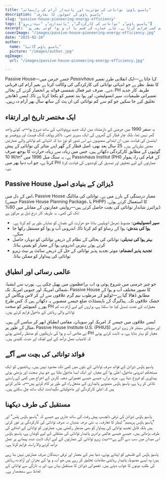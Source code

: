 ```yaml
---
title: "پاسیو ہاؤس: توانائی کی مؤثریت اور پائیدار آرام کی راہنمائی"
description: "پاسیو ہاؤس کے اصولوں کا تعارف۔"
slug: "passive-house-pioneering-energy-efficiency"
tags: ["پاسیو ہاؤس", "توانائی کی کارکردگی", "پائیداری", "نیٹ-زیرو"]
excerpt: "جانیں کہ پاسیو ہاؤس کا طریقہ کار کس طرح فن تعمیر کی تعریف نو کر رہا ہے—بہتر اندرونی آرام، توانائی کے استعمال میں نمایاں کمی، اور کاربن کے اخراج میں اہم کمی فراہم کرتا ہے، چاہے عمارت کی قسم یا آب و ہوا کوئی بھی ہو۔"
coverImage: "/images/passive-house-pioneering-energy-efficiency.jpg"
date: "2025-02-24"
author:
  name: "پاسیو ہاؤس گائیڈ"
  picture: "/images/author.jpg"
ogImage:
  url: "/images/passive-house-pioneering-energy-efficiency.jpg"

---
```

Passive House—جسے جرمن میں *Passivhaus* کہا جاتا ہے—ایک انقلابی طرز تعمیر کا نقطہ نظر ہے جو انتہائی توانائی کی کارکردگی کی وکالت کرتا ہے بغیر آرام کی قربانی دیے۔ صرف غیر فعال شمسی فوائد پر انحصار کرنے کے بجائے، PH طریقہ کار جدید تعمیراتی طبیعیات، سپر انسولیشن، اور ہوا بند تعمیر کو یکجا کرتا ہے تاکہ ایسے ڈھانچے تخلیق کیے جا سکیں جو کم سے کم توانائی کی ان پٹ کے ساتھ سال بھر آرام دہ رہیں۔

## ایک مختصر تاریخ اور ارتقاء

یہ سفر 1990 میں جرمنی کے دارمشتاد میں ایک جدید پروٹوٹائپ کے ساتھ شروع ہوا—یہ کوئی واحد گھر نہیں تھا، بلکہ چار قطار کے گھروں کی ایک سیریز تھی۔ ڈاکٹر وولف گنگ فیسٹ اور پروفیسر بو ایڈمسن کی قیادت میں، ان ابتدائی منصوبوں نے اس تصور کو توڑ دیا کہ انتہائی کم توانائی والے عمارتیں محض نظریاتی ہیں۔ 25 سال بعد بھی، اصل قطار کے گھر اپنے متاثر کن توانائی کے پیش گوئیوں کے مطابق کارکردگی دکھاتے ہیں، جس میں زیادہ سے زیادہ حرارت کا بوجھ صرف 10 W/m² ہے۔ یہ سنگ میل 1996 میں Passivhaus Institut (PHI) کے قیام کی راہ ہموار کرتا ہے، جو اب دنیا بھر میں PH عمارتوں کے لیے تحقیق اور تصدیق کی کوششوں کی قیادت کرتا ہے۔
## Passive House ڈیزائن کے بنیادی اصول

اس کے دل میں، Passive House معیار درستگی کے بارے میں ہے۔ توانائی کی ماڈلنگ (جیسے Passive House Planning Package، یا PHPP) کا استعمال کرتے ہوئے، ڈیزائنرز شاندار توانائی کی بچت حاصل کرتے ہیں—روایتی عمارتوں کے مقابلے میں 80% تک کی کمی۔ یہ طریقہ کار درج ذیل پر مرکوز ہے:
- **سپر انسولیشن:** مضبوط تھرمل انویلپس بنانا جو حرارت کے نقصان کو نمایاں طور پر کم کرتا ہے۔
- **ہوا کی بندش:** ہوا کے رساؤ کو کم کرنا تاکہ اندرونی آب و ہوا کو مستقل رکھا جا سکے۔
- **بہتر ہوا کی تبدیلی:** توانائی کی بحالی کے نظام کے ذریعے توانائی کو دوبارہ حاصل کرتے ہوئے بہترین اندرونی ہوا کے معیار کو یقینی بنانا۔
- **تجدید پذیر انضمام:** موثر تجدید پذیر توانائی کے حل کے ذریعے سائٹ پر نیٹ زیرو توانائی کی پیداوار کو ممکن بنانا۔

## عالمی رسائی اور انطباق

جو چیز جرمنی میں شروع ہوئی وہ اب براعظموں میں پھیل چکی ہے۔ یورپ سے ایشیا، شمالی امریکہ اور جنوبی امریکہ تک، Passive House کا تصور مختلف آب و ہوا کے مطابق ڈھالا گیا ہے—ٹوکیو کے مرطوب نیم گرم علاقوں سے لے کر لاس ویگاس کے خشک علاقوں تک۔ ہیڈلبرگ کے باہنسٹڈٹ ضلع جیسے منصوبے یہ دکھاتے ہیں کہ کس طرح پورے کمیونٹیز کو سخت PH معیارات کے تحت تبدیل کیا جا سکتا ہے، ہزاروں کے لیے آرام دہ، کم توانائی والی رہائش کے ماحول فراہم کرتے ہیں۔

ایسے علاقوں میں جیسے کہ امریکہ اور سویڈن، مقامی انطباق ابھر کر سامنے آئے ہیں۔ مثال کے طور پر، Passive House Institute U.S. (PHIUS) اور سویڈش سینٹر فار زیرو انرجی نے مقامی آب و ہوا کی باریکیوں کو مدنظر رکھتے ہوئے PH معیار کو بہتر بنایا ہے، یہ ثابت کرتے ہوئے کہ کامیاب عمل درآمد کے لیے لچک اور جدت کلیدی ہیں۔
## فوائد توانائی کی بچت سے آگے

پاسیو ہاؤس ڈیزائن کے فوائد صرف توانائی کے بلوں میں کمی تک محدود نہیں ہیں۔ رہائشیوں کو ایک مستحکم اندرونی ماحول، اعلیٰ ہوا کے معیار، اور ایک ایسا ماحول ملتا ہے جو بہتر صحت اور بڑھتی ہوئی پیداوری کو فروغ دیتا ہے۔ مزید برآں، جیسے جیسے تعمیراتی شعبہ کاربن کے اخراج میں کمی کے راستے تلاش کر رہا ہے، پاسیو ہاؤس منصوبے پائیداری کے مشعل راہ کے طور پر کام کرتے ہیں—یہ ظاہر کرتے ہیں کہ اعلیٰ کارکردگی اور ماحولیاتی نگہداشت ایک ساتھ چل سکتے ہیں۔

## مستقبل کی طرف دیکھنا

پاسیو ہاؤس ڈیزائن کی ترقی دلچسپ پیش رفت کے ساتھ جاری ہے جیسے کہ "پاسیو ہاؤس پلس" اور "پاسیو ہاؤس پریمیم" لیبلز کا تعارف۔ یہ نئی درجہ بندیاں نہ صرف توانائی کی کارکردگی پر غور کرتی ہیں بلکہ قابل تجدید توانائی کی پیداوار کو بھی مدنظر رکھتی ہیں، عمارتوں کو توانائی کے اضافے کی طرف بڑھاتی ہیں۔ جیسے جیسے عالمی برادری پائیدار توانائی کی منتقلی کے لیے کوشاں ہے، پاسیو ہاؤس اس میدان میں سب سے آگے ہے—نیٹ زیرو توانائی کی عمارتوں کے لیے ایک ثابت شدہ، پیمانے پر عمل درآمد کرنے والا راستہ فراہم کرتا ہے۔

پاسیو ہاؤس کے فلسفے کو اپناتے ہوئے، دنیا بھر کے معمار اور ترقی دہندگان صرف عمارتیں نہیں بنا رہے ہیں؛ وہ ایسے مضبوط، پائیدار رہائشی مقامات تخلیق کر رہے ہیں جو آب و ہوا کے بحران اور آرام دہ رہائش کی طلب دونوں کا جواب دیتے ہیں۔ تعمیراتی ڈیزائن کا مستقبل یہاں ہے، اور یہ تازگی سے توانائی کے لحاظ سے سمجھدار ہے۔
